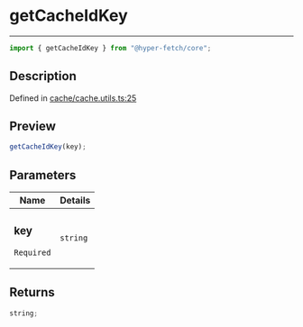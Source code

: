 # getCacheIdKey

<div class="api-docs__separator" data-reactroot="">

---

</div><div class="api-docs__import" data-reactroot="">

```ts
import { getCacheIdKey } from "@hyper-fetch/core";
```

</div><div class="api-docs__section">

## Description

</div><div class="api-docs__description"><span class="api-docs__do-not-parse">

</span></div><p class="api-docs__definition">

Defined in
[cache/cache.utils.ts:25](https://github.com/BetterTyped/hyper-fetch/blob/c44d728f/packages/core/src/cache/cache.utils.ts#L25)

</p><div class="api-docs__section">

## Preview

</div><div class="api-docs__preview fn">

```ts
getCacheIdKey(key);
```

</div><div class="api-docs__section">

## Parameters

</div>
<div class="api-docs__parameters">
<table>
<thead><tr><th>Name</th><th>Details</th></tr></thead>
<tbody><tr param-data="key"><td class="api-docs__param-name required">

### key

`Required`

</td><td class="api-docs__param-type">

`string`

</td></tr></tbody></table></div><div class="api-docs__section">

## Returns

</div><div class="api-docs__returns">

```ts
string;
```

</div>
